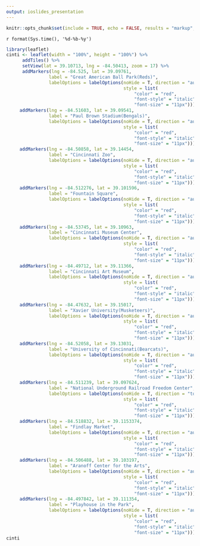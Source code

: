 ```yaml
---
output: ioslides_presentation
---
```


```r
knitr::opts_chunk$set(include = TRUE, echo = FALSE, results = "markup", cache = FALSE)
```


`r format(Sys.time(), '%d-%b-%y')`
```r
library(leaflet)
cinti <- leaflet(width = "100%", height = "100%") %>%
      addTiles() %>%
      setView(lat = 39.10713, lng = -84.50413, zoom = 17) %>%
      addMarkers(lng = -84.525, lat = 39.09761,
                label = "Great American Ball Park(Reds)",
                labelOptions = labelOptions(noHide = T, direction = "auto",
                                            style = list(
                                                "color" = "red",
                                                "font-style" = "italic",
                                                "font-size" = "11px"))) %>%
     addMarkers(lng = -84.51603, lat = 39.09541,
                label = "Paul Brown Stadium(Bengals)",
                labelOptions = labelOptions(noHide = T, direction = "auto",
                                            style = list(
                                                "color" = "red",
                                                "font-style" = "italic",
                                                "font-size" = "11px"))) %>%
     addMarkers(lng = -84.50858, lat = 39.14454,
                label = "Cincinnati Zoo",
                labelOptions = labelOptions(noHide = T, direction = "auto",
                                            style = list(
                                                "color" = "red",
                                                "font-style" = "italic",
                                                "font-size" = "11px"))) %>%
     addMarkers(lng = -84.512276, lat = 39.101596,
                label = "Fountain Square",
                labelOptions = labelOptions(noHide = T, direction = "auto",
                                            style = list(
                                                "color" = "red",
                                                "font-style" = "italic",
                                                "font-size" = "11px"))) %>%
     addMarkers(lng = -84.53745, lat = 39.10963,
                label = "Cincinnati Museum Center",
                labelOptions = labelOptions(noHide = T, direction = "auto",
                                            style = list(
                                                "color" = "red",
                                                "font-style" = "italic",
                                                "font-size" = "11px"))) %>%
     addMarkers(lng = -84.49712, lat = 39.11366,
                label = "Cincinnati Art Museum",
                labelOptions = labelOptions(noHide = T, direction = "auto",
                                            style = list(
                                                "color" = "red",
                                                "font-style" = "italic",
                                                "font-size" = "11px"))) %>%
     addMarkers(lng = -84.47632, lat = 39.15017,
                label = "Xavier University(Musketeers)",
                labelOptions = labelOptions(noHide = T, direction = "auto",
                                            style = list(
                                                "color" = "red",
                                                "font-style" = "italic",
                                                "font-size" = "11px"))) %>%
     addMarkers(lng = -84.52058, lat = 39.13031,
                label = "University of Cincinnati(Bearcats)",
                labelOptions = labelOptions(noHide = T, direction = "auto",
                                            style = list(
                                                "color" = "red",
                                                "font-style" = "italic",
                                                "font-size" = "11px"))) %>%
     addMarkers(lng = -84.511239, lat = 39.097624,
                label = "National Underground Railroad Freedom Center",
                labelOptions = labelOptions(noHide = T, direction = "top",
                                            style = list(
                                                "color" = "red",
                                                "font-style" = "italic",
                                                "font-size" = "11px"))) %>%
     addMarkers(lng = -84.518832, lat = 39.1153374,
                label = "Findlay Market",
                labelOptions = labelOptions(noHide = T, direction = "auto",
                                            style = list(
                                                "color" = "red",
                                                "font-style" = "italic",
                                                "font-size" = "11px"))) %>%
     addMarkers(lng = -84.506488, lat = 39.103197,
                label = "Aranoff Center for the Arts",
                labelOptions = labelOptions(noHide = T, direction = "auto",
                                            style = list(
                                                "color" = "red",
                                                "font-style" = "italic",
                                                "font-size" = "11px"))) %>%
     addMarkers(lng = -84.497842, lat = 39.111354,
                label = "Playhouse in the Park",
                labelOptions = labelOptions(noHide = T, direction = "auto",
                                            style = list(
                                                "color" = "red",
                                                "font-style" = "italic",
                                                "font-size" = "11px")))
cinti
```





